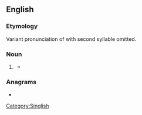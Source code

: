 ==English==

===Etymology===
Variant pronunciation of {{m|en|government}} with second syllable omitted.

===Noun===
{{en-noun}}

# {{lb|en|Singapore|informal}} {{pronunciation spelling of|en|government}}
#* {{quote-newsgroup|en|date=2006-01-30|first=George|last=Soros|title=Should Singapore subsidise medical care?|newsgroup=soc.culture.malaysia|passage=Without doubt, '''gahmen''' must medically  subsidise the lowest 10% of the population.}}
[[Category:Singlish]]

===Anagrams===
* {{anagrams|en|a=aeghmn|Gehman|Ghanem|Meghan|hang me}}